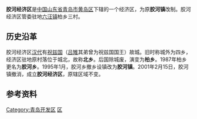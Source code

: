 {{refimprove|time=2019-09-16T16:15:53+00:00}}
'''胶河经济区'''是[[中华人民共和国|中国]][[山东省|山东省]][[青岛市|青岛市]][[黄岛区|黄岛区]]下辖的一个经济区，为原'''胶河镇'''改制。{{参|{{Cite|url=http://www.huangdao.gov.cn/n44566445/n49810053/n165903357/n165903584/n177925459/c178197786/content.html|title=《青岛黄岛区胶河经济区总体规划》公示|author=黄岛区规划分局|publisher=黄岛区政务网|date=2016-07-04}}{{dead link|date=2018年4月 |bot=InternetArchiveBot |fix-attempted=yes }}}}胶河经济区管委驻地[[六汪镇|六汪镇]]柏乡三村。{{参|{{Cite|url=http://www.huangdao.gov.cn/n44566445/n49810053/n49830266/n49830268/n49830285/c166565217/content.html|title=胶河经济区管理委员会|publisher=黄岛区政务网|date=2016-04-01}}{{dead link|date=2018年4月 |bot=InternetArchiveBot |fix-attempted=yes }}}}

== 历史沿革 ==
胶河经济区[[汉代|汉代]]有[[祝兹国|祝兹国]]（[[吕雉|吕雉]]其弟曾为祝兹国国王）故城。旧时称城外为四乡，经济区驻地原村落位于城北，故称'''北乡'''。后国除城废，演变为'''柏乡'''。1987年柏乡更名为'''胶河乡'''。1995年1月，胶河乡撤乡设镇改为'''胶河镇'''。2001年2月15日，胶河镇撤消，成立'''胶河经济区'''，原辖区域不变。{{参|{{Cite|url=https://www.toutiao.com/i6268414480997155330|title=深度解析青岛西海岸“新区之心”和9大功能区！|publisher=今日头条|date=2014-12-31}}}}

==参考资料==
{{ReflistH}}
{{RefFoot}}
{{ReflistF}}

{{青岛小作品}}
[[Category:青岛开发区|Category:青岛开发区]]
[[Category:黄岛区|区]]